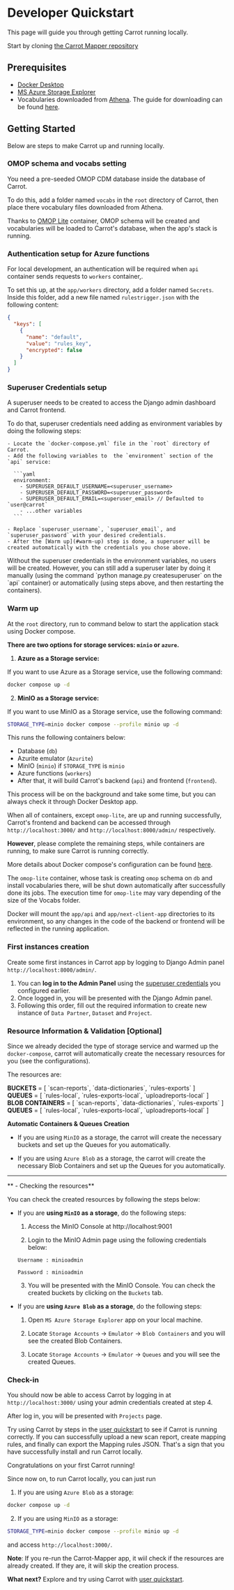 
# Developer Quickstart

This page will guide you through getting Carrot running locally.

Start by cloning [the Carrot Mapper repository](https://github.com/Health-Informatics-UoN/carrot-mapper)

## Prerequisites

- [Docker Desktop](https://www.docker.com/products/docker-desktop/)
- [MS Azure Storage Explorer](https://azure.microsoft.com/en-us/products/storage/storage-explorer/#Download-4)
- Vocabularies downloaded from [Athena](https://athena.ohdsi.org/). The guide for downloading can be found [here](https://github.com/OHDSI/Vocabulary-v5.0/wiki/General-Structure,-Download-and-Use).

## Getting Started

Below are steps to make Carrot up and running locally.

<Steps>

### OMOP schema and vocabs setting

You need a pre-seeded OMOP CDM database inside the database of Carrot.

To do this, add a folder named `vocabs` in the `root` directory of Carrot, then place there vocabulary files downloaded from Athena.

Thanks to [OMOP Lite](https://github.com/andyrae/omop-lite/pkgs/container/omop-lite) container, OMOP schema will be created and vocabularies will be loaded to Carrot's database, when the app's stack is running.

### Authentication setup for Azure functions

For local development, an authentication will be required when `api` container sends requests to `workers` container,.

To set this up, at the `app/workers` directory, add a folder named `Secrets`. Inside this folder, add a new file named `rulestrigger.json` with the following content:

```json
{
  "keys": [
    {
      "name": "default",
      "value": "rules_key",
      "encrypted": false
    }
  ]
}
```


### Superuser Credentials setup
A superuser needs to be created to access the Django admin dashboard and Carrot frontend.

To do that, superuser credentials need adding as environment variables by doing the following steps:

    - Locate the `docker-compose.yml` file in the `root` directory of Carrot.
    - Add the following variables to  the `environment` section of the `api` service:

      ```yaml
      environment:
        - SUPERUSER_DEFAULT_USERNAME=<superuser_username>
        - SUPERUSER_DEFAULT_PASSWORD=<superuser_password>
        - SUPERUSER_DEFAULT_EMAIL=<superuser_email> // Defaulted to `user@carrot`
        - ...other variables
      ```

    - Replace `superuser_username`, `superuser_email`, and `superuser_password` with your desired credentials.
    - After the [Warm up](#warm-up) step is done, a superuser will be created automatically with the credentials you chose above.


<Callout type="info">
  Without the superuser credentials in the environment variables, no users will be created. However, you can still add a superuser later by doing it manually (using the command `python manage.py createsuperuser` on the `api` container) or automatically (using steps above, and then restarting the containers).
</Callout>

### Warm up

At the `root` directory, run to command below to start the application stack using Docker compose.

**There are two options for storage services: `minio` or `azure`.**

1. **Azure as a Storage service:** 

  If you want to use Azure as a Storage service, use the following command:

  ```bash
  docker compose up -d
  ```

2. **MinIO as a Storage service:** 

  If you want to use MinIO as a Storage service, use the following command:

  ```bash
  STORAGE_TYPE=minio docker compose --profile minio up -d
  ```

This runs the following containers below: 

- Database (`db`)
- Azurite emulator (`Azurite`)
- MinIO  (`minio`) if `STORAGE_TYPE` is `minio`
- Azure functions (`workers`)
- After that, it will build Carrot's backend (`api`) and frontend (`frontend`). 

This process will be on the background and take some time, but you can always check it through Docker Desktop app.

When all of containers, except `omop-lite`, are up and running successfully, Carrot's frontend and backend can be accessed through `http://localhost:3000/` and `http://localhost:8000/admin/` respectively.

**However**, please complete the remaining steps, while containers are running, to make sure Carrot is running correctly.

More details about Docker compose's configuration can be found [here](configuration).

<Callout type="info">

The `omop-lite` container, whose task is creating `omop` schema on `db` and install vocabularies there, will be shut down automatically after successfully done its jobs. The execution time for `omop-lite` may vary depending of the size of the Vocabs folder.

</Callout>

<Callout type="info">

Docker will mount the `app/api` and `app/next-client-app` directories to its environment, so any changes in the code of the backend or frontend will be reflected in the running application.

</Callout>

### First instances creation

Create some first instances in Carrot app by logging to Django Admin panel `http://localhost:8000/admin/`.

1. You can **log in to the Admin Panel** using the [superuser credentials](#superuser-credentials-setup) you configured earlier.
2. Once logged in, you will be presented with the Django Admin panel.
3. Following this order, fill out the required information to create new instance of `Data Partner`, `Dataset` and `Project`.

### Resource Information & Validation [Optional]

Since we already decided the type of storage service and warmed up the `docker-compose`, carrot will automatically create the necessary resources for you (see the configurations).

The resources are:
<div>
  <Tabs items={['MinIO', 'Azure Blob']}>
    <Tabs.Tab label="MinIO">
      <div>
        <div>
          <strong>BUCKETS</strong> = [ `scan-reports`, `data-dictionaries`, `rules-exports` ]
        </div>
        <div>
          <strong>QUEUES</strong> = [ `rules-local`, `rules-exports-local`, `uploadreports-local` ]
        </div>
      </div>
    </Tabs.Tab>
    <Tabs.Tab label="Azure Blob">
      <div>
        <div>
          <strong>BLOB CONTAINERS</strong> = [ `scan-reports`, `data-dictionaries`, `rules-exports` ]
        </div>
        <div>
          <strong>QUEUES</strong> = [ `rules-local`, `rules-exports-local`, `uploadreports-local` ]
        </div>
      </div>
    </Tabs.Tab>
  </Tabs>
</div>

**Automatic Containers & Queues Creation**

- If you are using `MinIO` as a storage, the carrot will create the necessary buckets and set up the Queues for you automatically.

- If you are using `Azure Blob` as a storage, the carrot will create the necessary Blob Containers and set up the Queues for you automatically.

---

** - Checking the resources**

<div>
  You can check the created resources by following the steps below:    
</div>


- If you are **using `MinIO` as a storage**, do the following steps: 

  1. Access the MinIO Console at http://localhost:9001

  2. Login to the MinIO Admin page using the following credentials below:

  ```
  Username : minioadmin

  Password : minioadmin
  ```

  3. You will be presented with the MinIO Console. You can check the created buckets by clicking on the `Buckets` tab.


- If you are **using `Azure Blob` as a storage**, do the following steps:

  1. Open `MS Azure Storage Explorer` app on your local machine.

  2. Locate `Storage Accounts` -> `Emulator` -> `Blob Containers` and you will see the created Blob Containers.

  3. Locate `Storage Accounts` -> `Emulator` -> `Queues` and you will see the created Queues.

### Check-in

You should now be able to access Carrot by logging in at `http://localhost:3000/` using your admin credentials created at step 4.

After log in, you will be presented with `Projects` page.

Try using Carrot by steps in the [user quickstart](/mapper/user_guide/quickstart) to see if Carrot is running correctly. If you can successfully upload a new scan report, create mapping rules, and finally can export the Mapping rules JSON. That's a sign that you have successfully install and run Carrot locally.

<Callout emoji="🎉">Congratulations on your first Carrot running!</Callout>

</Steps>

Since now on, to run Carrot locally, you can just run

1. If you are using `Azure Blob` as a storage:

```bash
docker compose up -d
```

2. If you are using `MinIO` as a storage:

```bash
STORAGE_TYPE=minio docker compose --profile minio up -d
```

and access `http://localhost:3000/`.

**Note**: If you re-run the Carrot-Mapper app, it wiil check if the resources are already created. If they are, it will skip the creation process.

**What next?** Explore and try using Carrot with [user quickstart](/mapper/user_guide/quickstart).
